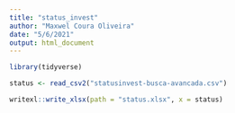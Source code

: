 ```yaml
---
title: "status_invest"
author: "Maxwel Coura Oliveira"
date: "5/6/2021"
output: html_document
---
```


```r
library(tidyverse)
```


```r
status <- read_csv2("statusinvest-busca-avancada.csv")
```


```r
writexl::write_xlsx(path = "status.xlsx", x = status)
```
